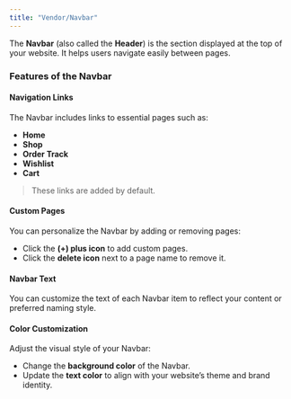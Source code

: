 ```yaml
---
title: "Vendor/Navbar"
---
```


The **Navbar** (also called the **Header**) is the section displayed at the top of your website. It helps users navigate easily between pages.

### Features of the Navbar

#### Navigation Links

The Navbar includes links to essential pages such as:

- **Home**
- **Shop**
- **Order Track**
- **Wishlist**
- **Cart**

> These links are added by default.

#### Custom Pages

You can personalize the Navbar by adding or removing pages:

- Click the **(+) plus icon** to add custom pages.
- Click the **delete icon** next to a page name to remove it.

#### Navbar Text

You can customize the text of each Navbar item to reflect your content or preferred naming style.

#### Color Customization

Adjust the visual style of your Navbar:

- Change the **background color** of the Navbar.
- Update the **text color** to align with your website’s theme and brand identity.
